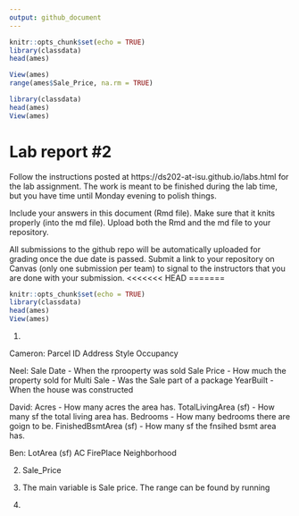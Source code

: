 ```yaml
---
output: github_document
---
```


<!-- README.md is generated from README.Rmd. Please edit the README.Rmd file -->


```r
knitr::opts_chunk$set(echo = TRUE)
library(classdata)
head(ames)

View(ames)
range(ames$Sale_Price, na.rm = TRUE)

library(classdata)
head(ames)
View(ames)

```

# Lab report #2

Follow the instructions posted at https://ds202-at-isu.github.io/labs.html for the lab assignment. The work is meant to be finished during the lab time, but you have time until Monday evening to polish things.

Include your answers in this document (Rmd file). Make sure that it knits properly (into the md file). Upload both the Rmd and the md file to your repository.  

All submissions to the github repo will be automatically uploaded for grading once the due date is passed.
Submit a link to your repository on Canvas (only one submission per team) to signal to the instructors that you are done with your submission.
<<<<<<< HEAD
=======

```r
knitr::opts_chunk$set(echo = TRUE)
library(classdata)
head(ames)
View(ames)
```

1. 

Cameron:
Parcel ID
Address
Style 
Occupancy 

Neel:
Sale Date - When the rprooperty was sold
Sale Price - How much the property sold for
Multi Sale - Was the Sale part of a package
YearBuilt - When the house was constructed

David:
Acres - How many acres the area has. 
TotalLivingArea (sf) - How many sf the total living area has.
Bedrooms - How many bedrooms there are goign to be. 
FinishedBsmtArea (sf) - How many sf the fnsihed bsmt area has. 

Ben:
LotArea (sf)
AC
FirePlace
Neighborhood

2. Sale_Price

3. The main variable is Sale price. The range can be found by running



4. 

